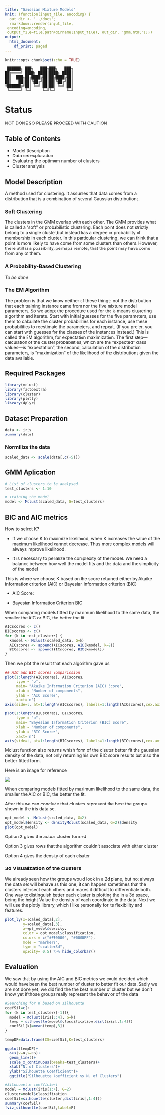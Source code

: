 ```yaml
---
title: "Gaussian Mixture Models"
knit: (function(input_file, encoding) {
  out_dir <- '../docs';
  rmarkdown::render(input_file,
 encoding=encoding,
 output_file=file.path(dirname(input_file), out_dir, 'gmm.html'))})
output:
  html_document:
    df_print: paged
---
```


```r
knitr::opts_chunk$set(echo = TRUE)
```

```
 ██████╗ ███╗   ███╗███╗   ███╗
██╔════╝ ████╗ ████║████╗ ████║
██║  ███╗██╔████╔██║██╔████╔██║
██║   ██║██║╚██╔╝██║██║╚██╔╝██║
╚██████╔╝██║ ╚═╝ ██║██║ ╚═╝ ██║
 ╚═════╝ ╚═╝     ╚═╝╚═╝     ╚═╝
```

# Status

NOT DONE SO PLEASE PROCEED WITH CAUTION

## Table of Contents

* Model Description
* Data set exploration
* Evaluating the optimum number of clusters
* Cluster analysis

## Model Description

A method used for clustering. It assumes that data comes from a distribution that is a combination of several Gaussian distributions.

### Soft Clustering

The clusters in the GMM overlap with each other. The GMM provides what is called a “soft” or probabilistic clustering. Each point does not strictly belong to a single cluster,but instead has a degree or probability of membership in each cluster. In this particular clustering, we can think that a point is more likely to have come from some clusters than others. However, there still is a possibility, perhaps remote, that the point may have come from any of them.

### A Probability-Based Clustering

*To be done*

### The EM Algorithm

The problem is that we know neither of these things: not the distribution that each training instance came from nor the five mixture model parameters. So we adopt the procedure used for the k-means clustering algorithm and iterate. Start with initial guesses for the five parameters, use them to calculate the cluster probabilities for each instance, use these probabilities to reestimate the parameters, and repeat. (If you prefer, you can start with guesses for the classes of the instances instead.) This is called the EM algorithm, for expectation maximization. The first step—calculation of the cluster probabilities, which are the “expected” class values—is “expectation”; the second, calculation of the distribution parameters, is “maximization” of the likelihood of the distributions given the data available.


## Required Packages

```r
library(mclust)
library(factoextra)
library(cluster)
library(plotly)
library(dplyr)
```

## Dataset Preparation

```r
data <- iris
summary(data)

```

### Normilize the data

```r
scaled_data <- scale(data[,c(-5)])
```


## GMM Aplication

```r
# List of clusters to be analysed
test_clusters <- 1:10

# Training the model
model <- Mclust(scaled_data, G=test_clusters)
```


## BIC and AIC metrics

How to select K? 

- If we choose K to maximize likelihood, when K increases the value of the maximum likelihood cannot decrease. Thus more complex models will always improve likelihood.

- It is necessary to penalize the complexity of the model. We need a balance between how well the model fits and the data and the simplicity of the model 

This is where we choose K based on the score returned either by Akaike information criterion (AIC) or Bayesian information criterion (BIC)

* AIC Score:

* Bayesian Information Criterion BIC

When comparing models fitted by maximum likelihood to the same data, the smaller the AIC or BIC, the better the fit.

```r
AICscores <- c()
BICscores <- c()
for (k in test_clusters) {
  kmodel <- Mclust(scaled_data, G=k)
  AICscores <- append(AICscores, AIC(kmodel, k=2))
  BICscores <- append(BICscores, BIC(kmodel))
}
```

Then we plot the result that each algorithm gave us

```r
## AIC adn BIC scores comparission 
plot(1:length(AICscores), AICscores, 
     type = "o", 
     main= "Akaike Information Criterion (AIC) Score",
     xlab = "Number of components",
     ylab = "AIC Scores",
     xaxt='n')
axis(side=1, at=1:length(AICscores), labels=1:length(AICscores),cex.axis=0.8)

plot(1:length(BICscores), BICscores, 
     type = "o", 
     main= "Bayesian Information Criterion (BIC) Score",
     xlab = "Number of components",
     ylab = "BIC Scores",
     xaxt='n')
axis(side=1, at=1:length(BICscores), labels=1:length(BICscores),cex.axis=0.8)

```

Mclust function also returns whish form of the clsuter better fit the gaussian density of the data, not only returning his own BIC score results but also the better fitted form.

Here is an image for reference

![](./resources/density_form.png)


When comparing models fitted by maximum likelihood to the same data, the smaller the AIC or BIC, the better the fit.

After this we can conclude that <insert number> clusters represent the best
the groups shown in the iris data set

```r
opt_model <- Mclust(scaled_data, G=2)
opt_model$density <- densityMclust(scaled_data, G=2)$density
plot(opt_model)
```

Option 2 gives the actual cluster formed

Option 3 gives rows that the algorithm couldn't associate with either cluster

Option 4 gives the density of each clsuter

### 3d Visualization of the clusters

We already seen how the groups would look in a 2d plane, but not always the data set will behave as this one, it can happen sometimes that the clusters intersect each others and makes it difficult to differentiate both. One way to distinguish better each cluster is plotting the in a 3d space, being the height Value the density of each coordinate in the data. Next we will use the plotly library, which I like personally for its flexibility and features.

```r
plot_ly(x=scaled_data[,2], 
        y=scaled_data[,3], 
        z=opt_model$density, 
        color = opt_model$classification, 
        colors = c("#FF0000", "#0000FF"),
        mode = "markers", 
        type = "scatter3d", 
        opacity= 0.5) %>% hide_colorbar()

```

## Evaluation

We saw that by using the AIC and BIC metrics we could decided which would have been the best number of cluster to better fit our data. Sadly we are not done yet, we did find the the best number of cluster but we don't know yet if those groups really represent the behavior of the data

```r
#Searching for K based on silhouette
coefSil=c()
for (k in test_clusters[-1]){
  model = Mclust(iris[1:4], G=k)
  temp = silhouette(model$classification,dist(iris[,1:4]))
  coefSil[k]=mean(temp[,3])
}

tempDF=data.frame(CS=coefSil,K=test_clusters)

ggplot(tempDF)+
  aes(x=K,y=CS)+
  geom_line()+
  scale_x_continuous(breaks=test_clusters)+
  xlab("N. of Clusters")+
  ylab("Silhouette Coefficient")+
  ggtitle("Silhouette Coefficient vs N. of Clusters")
```


```r
#Silohouette coefficient
model = Mclust(iris[1:4], G=2)
cluster=model$classification
coefSil=silhouette(cluster,dist(iris[,1:4]))
summary(coefSil)
fviz_silhouette(coefSil,label=F)
```
